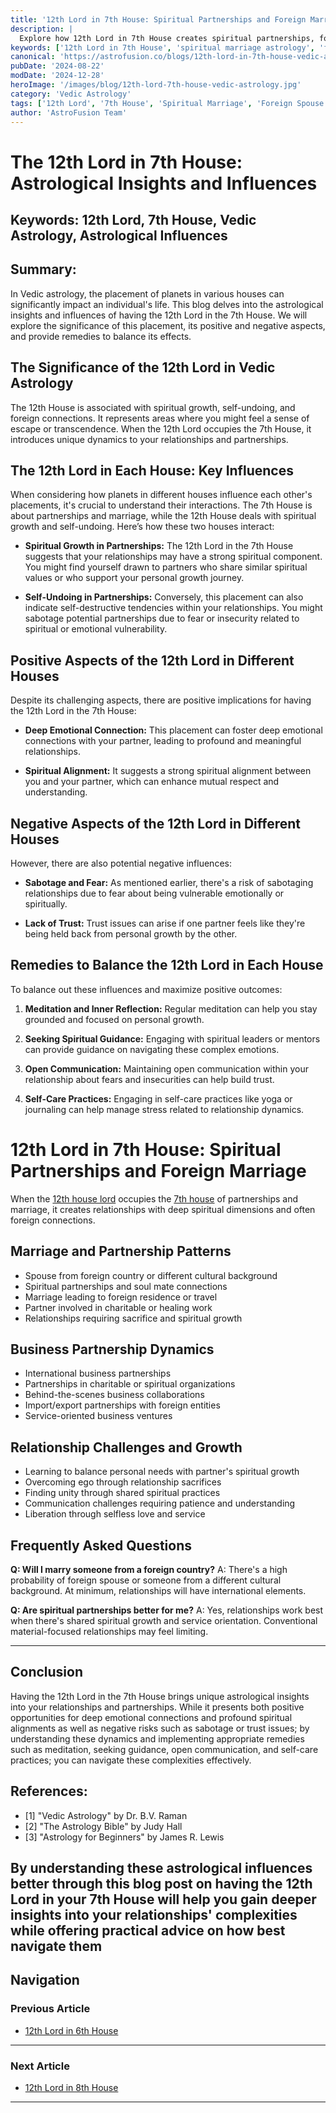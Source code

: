 ```yaml
---
title: '12th Lord in 7th House: Spiritual Partnerships and Foreign Marriage in Vedic Astrology'
description: |
  Explore how 12th Lord in 7th House creates spiritual partnerships, foreign spouse connections, transformative relationships, and liberation through marriage in detailed astrological analysis.
keywords: ['12th Lord in 7th House', 'spiritual marriage astrology', 'foreign spouse connection', 'transformative partnerships', 'mystical relationships', 'overseas marriage', 'vedic astrology marriage', 'spiritual business partnerships', 'karmic spouse', 'relationship liberation']
canonical: 'https://astrofusion.co/blogs/12th-lord-in-7th-house-vedic-astrology'
pubDate: '2024-08-22'
modDate: '2024-12-28'
heroImage: '/images/blog/12th-lord-7th-house-vedic-astrology.jpg'
category: 'Vedic Astrology'
tags: ['12th Lord', '7th House', 'Spiritual Marriage', 'Foreign Spouse', 'Transformative Partnerships', 'Relationship Liberation', 'Mystical Unions']
author: 'AstroFusion Team'
---
```


# The 12th Lord in 7th House: Astrological Insights and Influences

## Keywords: 12th Lord, 7th House, Vedic Astrology, Astrological Influences

## Summary:
In Vedic astrology, the placement of planets in various houses can significantly impact an individual's life. This blog delves into the astrological insights and influences of having the 12th Lord in the 7th House. We will explore the significance of this placement, its positive and negative aspects, and provide remedies to balance its effects.

## The Significance of the 12th Lord in Vedic Astrology
The 12th House is associated with spiritual growth, self-undoing, and foreign connections. It represents areas where you might feel a sense of escape or transcendence. When the 12th Lord occupies the 7th House, it introduces unique dynamics to your relationships and partnerships.

## The 12th Lord in Each House: Key Influences
When considering how planets in different houses influence each other's placements, it's crucial to understand their interactions. The 7th House is about partnerships and marriage, while the 12th House deals with spiritual growth and self-undoing. Here’s how these two houses interact:

- **Spiritual Growth in Partnerships:** The 12th Lord in the 7th House suggests that your relationships may have a strong spiritual component. You might find yourself drawn to partners who share similar spiritual values or who support your personal growth journey.
  
- **Self-Undoing in Partnerships:** Conversely, this placement can also indicate self-destructive tendencies within your relationships. You might sabotage potential partnerships due to fear or insecurity related to spiritual or emotional vulnerability.

## Positive Aspects of the 12th Lord in Different Houses
Despite its challenging aspects, there are positive implications for having the 12th Lord in the 7th House:

- **Deep Emotional Connection:** This placement can foster deep emotional connections with your partner, leading to profound and meaningful relationships.
  
- **Spiritual Alignment:** It suggests a strong spiritual alignment between you and your partner, which can enhance mutual respect and understanding.

## Negative Aspects of the 12th Lord in Different Houses
However, there are also potential negative influences:

- **Sabotage and Fear:** As mentioned earlier, there's a risk of sabotaging relationships due to fear about being vulnerable emotionally or spiritually.
  
- **Lack of Trust:** Trust issues can arise if one partner feels like they're being held back from personal growth by the other.

## Remedies to Balance the 12th Lord in Each House
To balance out these influences and maximize positive outcomes:

1. **Meditation and Inner Reflection:** Regular meditation can help you stay grounded and focused on personal growth.
   
2. **Seeking Spiritual Guidance:** Engaging with spiritual leaders or mentors can provide guidance on navigating these complex emotions.

3. **Open Communication:** Maintaining open communication within your relationship about fears and insecurities can help build trust.

4. **Self-Care Practices:** Engaging in self-care practices like yoga or journaling can help manage stress related to relationship dynamics.

# 12th Lord in 7th House: Spiritual Partnerships and Foreign Marriage

When the [12th house lord](/blogs/12th-house-vedic-astrology) occupies the [7th house](/blogs/7th-house-vedic-astrology) of partnerships and marriage, it creates relationships with deep spiritual dimensions and often foreign connections.

## Marriage and Partnership Patterns
- Spouse from foreign country or different cultural background
- Spiritual partnerships and soul mate connections
- Marriage leading to foreign residence or travel
- Partner involved in charitable or healing work
- Relationships requiring sacrifice and spiritual growth

## Business Partnership Dynamics
- International business partnerships
- Partnerships in charitable or spiritual organizations
- Behind-the-scenes business collaborations
- Import/export partnerships with foreign entities
- Service-oriented business ventures

## Relationship Challenges and Growth
- Learning to balance personal needs with partner's spiritual growth
- Overcoming ego through relationship sacrifices
- Finding unity through shared spiritual practices
- Communication challenges requiring patience and understanding
- Liberation through selfless love and service

## Frequently Asked Questions

**Q: Will I marry someone from a foreign country?**
A: There's a high probability of foreign spouse or someone from a different cultural background. At minimum, relationships will have international elements.

**Q: Are spiritual partnerships better for me?**
A: Yes, relationships work best when there's shared spiritual growth and service orientation. Conventional material-focused relationships may feel limiting.

---

## Conclusion
Having the 12th Lord in the 7th House brings unique astrological insights into your relationships and partnerships. While it presents both positive opportunities for deep emotional connections and profound spiritual alignments as well as negative risks such as sabotage or trust issues; by understanding these dynamics and implementing appropriate remedies such as meditation, seeking guidance, open communication, and self-care practices; you can navigate these complexities effectively.

## References:
- [1] "Vedic Astrology" by Dr. B.V. Raman
- [2] "The Astrology Bible" by Judy Hall
- [3] "Astrology for Beginners" by James R. Lewis

By understanding these astrological influences better through this blog post on having the 12th Lord in your 7th House will help you gain deeper insights into your relationships' complexities while offering practical advice on how best navigate them
---

## Navigation

### Previous Article
- [12th Lord in 6th House](/blogs-md/1012_12th_Lord_in_all_Houses/101206_12th_Lord_in_6th_House.md)

---

### Next Article
- [12th Lord in 8th House](/blogs-md/1012_12th_Lord_in_all_Houses/101208_12th_Lord_in_8th_House.md)

---
